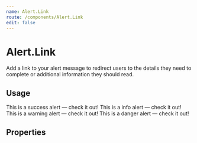 ```yaml
---
name: Alert.Link
route: /components/Alert.Link
edit: false
---
```



# Alert.Link

Add a link to your alert message to redirect users to the details they need to
complete or additional information they should read.

## Usage

<Playground>
	<Alert type="success">
		This is a success alert — <Alert.Link>check it out</Alert.Link>!
	</Alert>
	<Alert type="info">
		This is a info alert — <Alert.Link>check it out</Alert.Link>!
	</Alert>
	<Alert type="warning">
		This is a warning alert — <Alert.Link>check it out</Alert.Link>!
	</Alert>
	<Alert type="danger">
		This is a danger alert — <Alert.Link>check it out</Alert.Link>!
	</Alert>
</Playground>

## Properties

<Props of={Alert.Link} />
